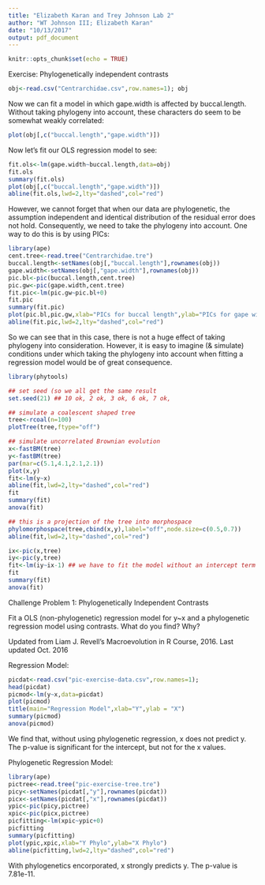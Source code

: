 ```yaml
---
title: "Elizabeth Karan and Trey Johnson Lab 2"
author: "WT Johnson III; Elizabeth Karan"
date: "10/13/2017"
output: pdf_document
---
```


```r
knitr::opts_chunk$set(echo = TRUE)
```
Exercise: Phylogenetically independent contrasts
```r
obj<-read.csv("Centrarchidae.csv",row.names=1); obj
```
Now we can fit a model in which gape.width is affected by buccal.length. Without taking phylogeny into account, these characters do seem to be somewhat weakly correlated:
```r
plot(obj[,c("buccal.length","gape.width")])
```
Now let’s fit our OLS regression model to see:
```r
fit.ols<-lm(gape.width~buccal.length,data=obj)
fit.ols
summary(fit.ols)
plot(obj[,c("buccal.length","gape.width")])
abline(fit.ols,lwd=2,lty="dashed",col="red")
```
However, we cannot forget that when our data are phylogenetic, the assumption independent and identical distribution of the residual error does not hold. Consequently, we need to take the phylogeny into account. One way to do this is by using PICs:
```r
library(ape)
cent.tree<-read.tree("Centrarchidae.tre")
buccal.length<-setNames(obj[,"buccal.length"],rownames(obj))
gape.width<-setNames(obj[,"gape.width"],rownames(obj))
pic.bl<-pic(buccal.length,cent.tree)
pic.gw<-pic(gape.width,cent.tree)
fit.pic<-lm(pic.gw~pic.bl+0)
fit.pic
summary(fit.pic)
plot(pic.bl,pic.gw,xlab="PICs for buccal length",ylab="PICs for gape width")
abline(fit.pic,lwd=2,lty="dashed",col="red")
```
So we can see that in this case, there is not a huge effect of taking phylogeny into consideration. However, it is easy to imagine (& simulate) conditions under which taking the phylogeny into account when fitting a regression model would be of great consequence.
```r
library(phytools)

## set seed (so we all get the same result
set.seed(21) ## 10 ok, 2 ok, 3 ok, 6 ok, 7 ok, 

## simulate a coalescent shaped tree
tree<-rcoal(n=100)
plotTree(tree,ftype="off")

## simulate uncorrelated Brownian evolution
x<-fastBM(tree)
y<-fastBM(tree)
par(mar=c(5.1,4.1,2.1,2.1))
plot(x,y)
fit<-lm(y~x)
abline(fit,lwd=2,lty="dashed",col="red")
fit
summary(fit)
anova(fit)

## this is a projection of the tree into morphospace
phylomorphospace(tree,cbind(x,y),label="off",node.size=c(0.5,0.7))
abline(fit,lwd=2,lty="dashed",col="red")
```
```r
ix<-pic(x,tree)
iy<-pic(y,tree)
fit<-lm(iy~ix-1) ## we have to fit the model without an intercept term
fit
summary(fit)
anova(fit)
```
Challenge Problem 1: Phylogenetically Independent Contrasts

Fit a OLS (non-phylogenetic) regression model for y~x and a phylogenetic regression model using contrasts. What do you find? Why?

Updated from Liam J. Revell’s Macroevolution in R Course, 2016. Last updated Oct. 2016

Regression Model:
```r
picdat<-read.csv("pic-exercise-data.csv",row.names=1);
head(picdat)
picmod<-lm(y~x,data=picdat)
plot(picmod)
title(main="Regression Model",xlab="Y",ylab = "X")
summary(picmod)
anova(picmod)
```
We find that, without using phylogenetic regression, x does not predict y. The p-value is significant for the intercept, but not for the x values.

Phylogenetic Regression Model:
```r
library(ape)
pictree<-read.tree("pic-exercise-tree.tre")
picy<-setNames(picdat[,"y"],rownames(picdat))
picx<-setNames(picdat[,"x"],rownames(picdat))
ypic<-pic(picy,pictree)
xpic<-pic(picx,pictree)
picfitting<-lm(xpic~ypic+0)
picfitting
summary(picfitting)
plot(ypic,xpic,xlab="Y Phylo",ylab="X Phylo")
abline(picfitting,lwd=2,lty="dashed",col="red")
```
With phylogenetics encorporated, x strongly predicts y. The p-value is 7.81e-11.

